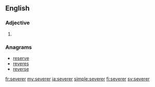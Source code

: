==English==

===Adjective===
{{head|en|adjective comparative form}}

# {{en-comparative of|severe}}

===Anagrams===
* [[reserve#English|reserve]]
* [[reveres#English|reveres]]
* [[reverse#English|reverse]]

[[fr:severer]]
[[my:severer]]
[[ja:severer]]
[[simple:severer]]
[[fi:severer]]
[[sv:severer]]